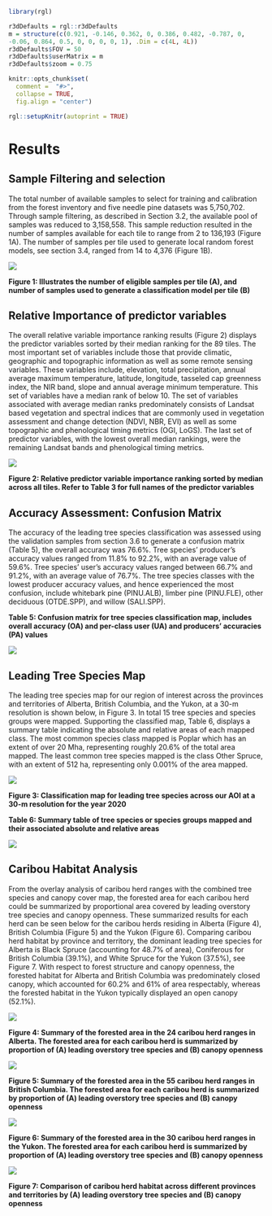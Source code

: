 ```r
library(rgl)

r3dDefaults = rgl::r3dDefaults
m = structure(c(0.921, -0.146, 0.362, 0, 0.386, 0.482, -0.787, 0, 
-0.06, 0.864, 0.5, 0, 0, 0, 0, 1), .Dim = c(4L, 4L))
r3dDefaults$FOV = 50
r3dDefaults$userMatrix = m
r3dDefaults$zoom = 0.75

knitr::opts_chunk$set(
  comment =  "#>", 
  collapse = TRUE,
  fig.align = "center")

rgl::setupKnitr(autoprint = TRUE)

```

# Results

## Sample Filtering and selection

The total number of available samples to select for training and calibration from the forest inventory and five needle pine datasets was 5,750,702. Through sample filtering, as described in Section 3.2, the available pool of samples was reduced to 3,158,558. This sample reduction resulted in the number of samples available for each tile to range from 2 to 136,193 (Figure 1A). The number of samples per tile used to generate local random forest models, see section 3.4, ranged from 14 to 4,376 (Figure 1B).

![](images/samplefiltering.png)

**Figure 1: Illustrates the number of eligible samples per tile (A), and number of samples used to generate a classification model per tile (B)**

## Relative Importance of predictor variables

The overall relative variable importance ranking results (Figure 2) displays the predictor variables sorted by their median ranking for the 89 tiles. The most important set of variables include those that provide climatic, geographic and topographic information as well as some remote sensing variables. These variables include, elevation, total precipitation, annual average maximum temperature, latitude, longitude, tasseled cap greenness index, the NIR band, slope and annual average minimum temperature. This set of variables have a median rank of below 10. The set of variables associated with average median ranks predominately consists of Landsat based vegetation and spectral indices that are commonly used in vegetation assessment and change detection (NDVI, NBR, EVI) as well as some topographic and phenological timing metrics (OGI, LoGS). The last set of predictor variables, with the lowest overall median rankings, were the remaining Landsat bands and phenological timing metrics.

![](images/ranked_predictors.png){.center}

**Figure 2: Relative predictor variable importance ranking sorted by median across all tiles. Refer to Table 3 for full names of the predictor variables**

## Accuracy Assessment: Confusion Matrix

The accuracy of the leading tree species classification was assessed using the validation samples from section 3.6 to generate a confusion matrix (Table 5), the overall accuracy was 76.6%. Tree species' producer's accuracy values ranged from 11.8% to 92.2%, with an average value of 59.6%. Tree species' user's accuracy values ranged between 66.7% and 91.2%, with an average value of 76.7%. The tree species classes with the lowest producer accuracy values, and hence experienced the most confusion, include whitebark pine (PINU.ALB), limber pine (PINU.FLE), other deciduous (OTDE.SPP), and willow (SALI.SPP).

**Table 5: Confusion matrix for tree species classification map, includes overall accuracy (OA) and per-class user (UA) and producers' accuracies (PA) values**

![](images/confusion_matrix.jpg)

## Leading Tree Species Map

The leading tree species map for our region of interest across the provinces and territories of Alberta, British Columbia, and the Yukon, at a 30-m resolution is shown below, in Figure 3. In total 15 tree species and species groups were mapped. Supporting the classified map, Table 6, displays a summary table indicating the absolute and relative areas of each mapped class. The most common species class mapped is Poplar which has an extent of over 20 Mha, representing roughly 20.6% of the total area mapped. The least common tree species mapped is the class Other Spruce, with an extent of 512 ha, representing only 0.001% of the area mapped.

![](images/MapFRILayoutEditCrop.png)

**Figure 3: Classification map for leading tree species across our AOI at a 30-m resolution for the year 2020**

**Table 6: Summary table of tree species or species groups mapped and their associated absolute and relative areas**

![](images/FRI_species_area.jpg)

## Caribou Habitat Analysis

From the overlay analysis of caribou herd ranges with the combined tree species and canopy cover map, the forested area for each caribou herd could be summarized by proportional area covered by leading overstory tree species and canopy openness. These summarized results for each herd can be seen below for the caribou herds residing in Alberta (Figure 4), British Columbia (Figure 5) and the Yukon (Figure 6). Comparing caribou herd habitat by province and territory, the dominant leading tree species for Alberta is Black Spruce (accounting for 48.7% of area), Coniferous for British Columbia (39.1%), and White Spruce for the Yukon (37.5%), see Figure 7. With respect to forest structure and canopy openness, the forested habitat for Alberta and British Columbia was predominately closed canopy, which accounted for 60.2% and 61% of area respectably, whereas the forested habitat in the Yukon typically displayed an open canopy (52.1%).

![](images/caribou_AB.png)

**Figure 4: Summary of the forested area in the 24 caribou herd ranges in Alberta. The forested area for each caribou herd is summarized by proportion of (A) leading overstory tree species and (B) canopy openness**

![](images/caribou_BC.png)

**Figure 5: Summary of the forested area in the 55 caribou herd ranges in British Columbia. The forested area for each caribou herd is summarized by proportion of (A) leading overstory tree species and (B) canopy openness**

![](images/caribou_YK.png)

**Figure 6: Summary of the forested area in the 30 caribou herd ranges in the Yukon. The forested area for each caribou herd is summarized by proportion of (A) leading overstory tree species and (B) canopy openness**

![](images/caribou_compare.png)

**Figure 7: Comparison of caribou herd habitat across different provinces and territories by (A) leading overstory tree species and (B) canopy openness**

